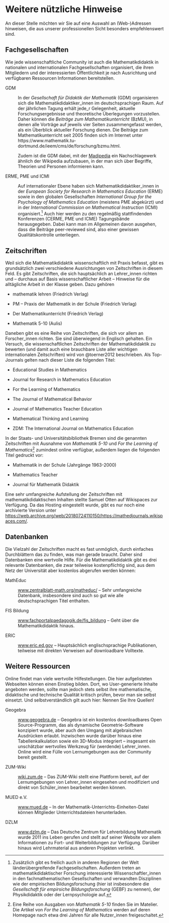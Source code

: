 Weitere nützliche Hinweise
==========================

An dieser Stelle möchten wir Sie auf eine Auswahl an (Web-)Adressen
hinweisen, die aus unserer professionellen Sicht besonders
empfehlenswert sind.

Fachgesellschaften
------------------

Wie jede wissenschaftliche Community ist auch die Mathematikdidaktik in
nationalen und internationalen Fachgesellschaften organisiert, die ihren
Mitgliedern und der interessierten Öffentlichkeit je nach Ausrichtung
und verfügbaren Ressourcen Informationen bereitstellen.

GDM

:   In der *Gesellschaft für Didaktik der Mathematik* (GDM) organisieren
    sich die Mathematikdidaktiker\_innen im deutschsprachigen Raum. Auf
    der jährlichen Tagung erhält jede\_r Gelegenheit, aktuelle
    Forschungsergebnisse und theoretische Überlegungen vorzustellen.
    Daher können die *Beiträge zum Mathematikunterricht* (BzMU), in denen
    alle Vorträge auf jeweils vier Seiten zusammengefasst werden, als
    ein Überblick aktueller Forschung dienen. Die Beiträge zum
    Mathematikunterricht seit 2005 finden sich im Internet
    unter https://www.mathematik.tu-dortmund.de/ieem/cms/de/forschung/bzmu.html.

    Zudem ist die GDM dabei, mit der [Madipedia](https://madipedia.de) ein
    Nachschlagewerk ähnlich der Wikipedia aufzubauen, in der man sich
    über Begriffe, Theorien und Personen informieren kann.

ERME, PME und ICMI

:   Auf internationaler Ebene haben sich Mathematikdidaktiker\_innen in
    der *European Society for Research in Mathematics Education* (ERME)
    sowie in den globalen Gesellschaften *International Group for the
    Psychology of Mathematics Education* (meistens PME abgekürzt) und in
    der *International Commission on Mathematical Instruction* (ICMI)
    organisiert.^[Zusätzlich gibt es freilich auch in anderen Regionen der Welt
    länderübergreifende Fachgesellschaften. Außerdem treten an
    mathematikdidaktischer Forschung interessierte
    Wissenschaftler\_innen in den fachmathematischen Gesellschaften und
    verwandten Disziplinen wie der empirischen Bildungsforschung (hier
    ist insbesondere die *Gesellschaft für empirsiche Bildungsforschung*
    (GEBF) zu nennen), der Physikdidaktik oder der Lernpsychologie auf.] Auch hier werden zu den regelmäßig stattfindenden
    Konferenzen (CERME, PME und ICME) Tagungsbände herausgegeben. Dabei
    kann man im Allgemeinen davon ausgehen, dass die Beiträge
    peer-reviewed sind, also einer gewissen
    Qualitätskontrolle unterliegen.

Zeitschriften
-------------

Weil sich die Mathematikdidaktik wissenschaftlich mit Praxis befasst,
gibt es grundsätzlich zwei verschiedene Ausrichtungen von Zeitschriften
in diesem Feld. Es gibt Zeitschriften, die sich hauptsächlich an
Lehrer\_innen richten und – durchaus auf Basis wissenschaftlicher Arbeit
– Hinweise für die alltägliche Arbeit in der Klasse geben. Dazu gehören

-   mathematik lehren (Friedrich Verlag)

-   PM – Praxis der Mathematik in der Schule (Friedrich Verlag)

-   Der Mathematikunterricht (Friedrich Verlag)

-   Mathematik 5-10 (Aulis)

Daneben gibt es eine Reihe von Zeitschriften, die sich vor allem an
Forscher\_innen richten. Sie sind überwiegend in Englisch gehalten. Ein
Versuch, die wissenschaftlichen Zeitschriften der Mathematikdidaktik zu
bewerten (und damit auch eine brauchbare Liste aller wichtigen
internationalen Zeitschriften) wird von @toerner2012 beschrieben. Als Top-Journals
gelten nach dieser Liste die folgenden Titel:

-   Educational Studies in Mathematics

-   Journal for Research in Mathematics Education

-   For the Learning of Mathematics

-   The Journal of Mathematical Behavior

-   Journal of Mathematics Teacher Education

-   Mathematical Thinking and Learning

-   ZDM: The International Journal on Mathematics Education

In der Staats- und Universitätsbibliothek Bremen sind die genannten
Zeitschriften mit Ausnahme von *Mathematik 5-10* und *For the Learning of Mathematics*^[Eine Reihe von Ausgaben von *Mathematik 5-10* finden Sie im
    Matelier. Die Artikel von *For the Learning of Mathematics* werden
    auf deren Homepage nach etwa drei Jahren für alle Nutzer\_innen
    freigeschaltet.] zumindest online verfügbar, außerdem liegen die
folgenden Titel gedruckt vor:

-   Mathematik in der Schule (Jahrgänge 1963-2000)

-   Mathematics Teacher

-   Journal für Mathematik Didaktik

Eine sehr umfangreiche Aufstellung der Zeitschriften mit
mathematikdidaktischen Inhalten stellte Samuel Otten auf Wikispaces zur Verfügung. Da das Hosting eingestellt wurde, gibt es nur noch eine archivierte Version unter 
<https://web.archive.org/web/20180724110150/https://mathedjournals.wikispaces.com/>.

Datenbanken
-----------

Die Vielzahl der Zeitschriften macht es fast unmöglich, durch einfaches
Durchblättern das zu finden, was man gerade braucht. Daher sind
Datenbanken eine wertvolle Hilfe. Für die Mathematikdidaktik gibt es
drei relevante Datenbanken, die zwar teilweise kostenpflichtig sind, aus
dem Netz der Universität aber kostenlos abgerufen werden können:

MathEduc

:   [www.zentralblatt-math.org/matheduc/](https://www.zentralblatt-math.org/matheduc/) – Sehr umfangreiche Datenbank,
    insbesondere sind auch so gut wie alle deutschsprachigen
    Titel enthalten.

FIS Bildung

:   [www.fachportalpaedagogik.de/fis\_bildung](https://www.fachportalpaedagogik.de/fis_bildung) – Geht über die
    Mathematikdidaktik hinaus.

ERIC

:   [www.eric.ed.gov](https://www.eric.ed.gov) – Hauptsächlich englischsprachige Publikationen,
    teilweise mit direkten Verweisen auf downloadbare Volltexte.

Weitere Ressourcen
------------------

Online findet man viele wertvolle Hilfestellungen. Die hier
aufgelisteten Webseiten können einen Einstieg bilden. Dort, wo
User-generierte Inhalte angeboten werden, sollte man jedoch stets selbst
ihre mathematische, didaktische und technische Qualität kritisch prüfen,
bevor man sie selbst einsetzt. Und selbstverständlich gilt auch hier:
Nennen Sie Ihre Quellen!

Geogebra

:   [www.geogebra.de](https://www.geogebra.org) – Geogebra ist ein kostenlos downloadbares Open
    Source-Programm, das als dynamische Geometrie-Software konzipiert
    wurde, aber auch den Umgang mit algebraischen Ausdrücken erlaubt.
    Inzwischen wurde darüber hinaus eine Tabellenkalkulation sowie ein
    3D-Modus integriert – insgesamt ein unschätzbar wertvolles Werkzeug
    für (werdende) Lehrer\_innen. Online wird eine Fülle von
    Lernumgebungen aus der Community bereit gestellt.

ZUM-Wiki

:   [wiki.zum.de](https://wiki.zum.de) – Das ZUM-Wiki stellt eine Plattform bereit, auf der
    Lernumgebungen von Lehrer\_innen eingesehen und modifiziert und
    direkt von Schüler\_innen bearbeitet werden können.

MUED e.V.

:   [www.mued.de](https://www.mued.de) – In der Mathematik-Unterrichts-Einheiten-Datei können
    Mitglieder Unterrichtsdateien herunterladen.

DZLM

:   [www.dzlm.de](https://www.dzlm.de) – Das Deutsche Zentrum für Lehrerbildung Mathematik
    wurde 2011 ins Leben gerufen und stellt auf seiner Website vor allem
    Informationen zu Fort- und Weiterbildungen zur Verfügung. Darüber
    hinaus wird Lehrmaterial aus anderen Projekten verlinkt.
